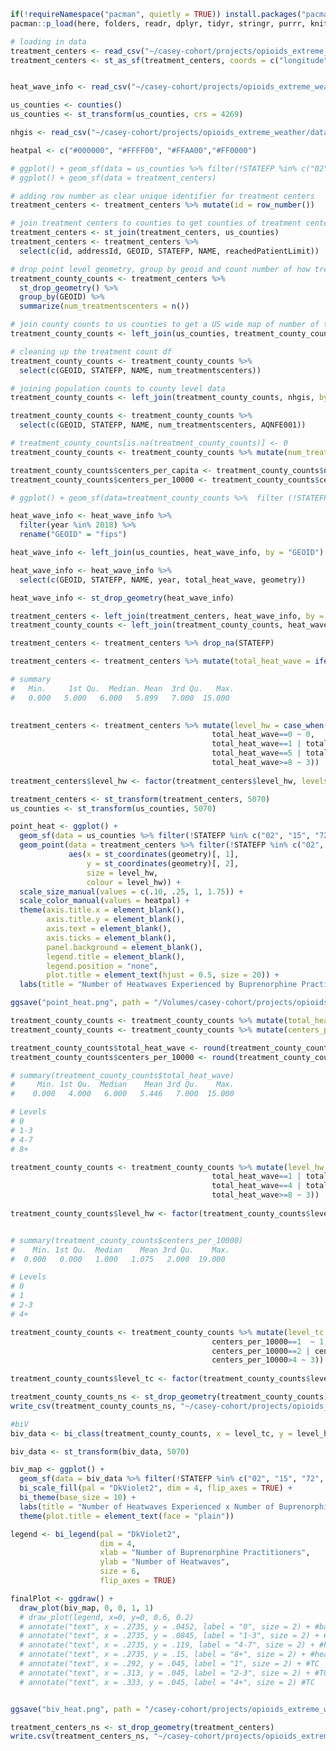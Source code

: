 ```r

if(!requireNamespace("pacman", quietly = TRUE)) install.packages("pacman")
pacman::p_load(here, folders, readr, dplyr, tidyr, stringr, purrr, knitr, snakecase, ggplot2, usmap, tidygeocoder, mapview, ggmap, sf, tigris, maptools, MetBrewer, maps, tidyverse, sp, readr, biscale, patchwork, cowplot)

```

```r

# loading in data
treatment_centers <- read_csv("~/casey-cohort/projects/opioids_extreme_weather/data/locator_export.csv")
treatment_centers <- st_as_sf(treatment_centers, coords = c("longitude", "latitude"), crs = 4269)


heat_wave_info <- read_csv("~/casey-cohort/projects/opioids_extreme_weather/data/heat_wave_tracker.csv")

us_counties <- counties()
us_counties <- st_transform(us_counties, crs = 4269)

nhgis <- read_csv("~/casey-cohort/projects/opioids_extreme_weather/data/nhgis0004_ds262_20225_county.csv")

heatpal <- c("#000000", "#FFFF00", "#FFAA00","#FF0000")

# ggplot() + geom_sf(data = us_counties %>% filter(!STATEFP %in% c("02", "15", "72", "78", "69", "60", "66")))
# ggplot() + geom_sf(data = treatment_centers)

```

```r

# adding row number as clear unique identifier for treatment centers 
treatment_centers <- treatment_centers %>% mutate(id = row_number())

# join treatment centers to counties to get counties of treatment centers
treatment_centers <- st_join(treatment_centers, us_counties)
treatment_centers <- treatment_centers %>% 
  select(c(id, addressId, GEOID, STATEFP, NAME, reachedPatientLimit))

# drop point level geometry, group by geoid and count number of how treatment centers per county
treatment_county_counts <- treatment_centers %>%
  st_drop_geometry() %>% 
  group_by(GEOID) %>%
  summarize(num_treatmentscenters = n())

# join county counts to us counties to get a US wide map of number of treatment centers by county 
treatment_county_counts <- left_join(us_counties, treatment_county_counts, by = "GEOID")

# cleaning up the treatment count df 
treatment_county_counts <- treatment_county_counts %>% 
  select(c(GEOID, STATEFP, NAME, num_treatmentscenters))

# joining population counts to county level data
treatment_county_counts <- left_join(treatment_county_counts, nhgis, by = c('GEOID' = 'TL_GEO_ID'))

treatment_county_counts <- treatment_county_counts %>% 
  select(c(GEOID, STATEFP, NAME, num_treatmentscenters, AQNFE001))

# treatment_county_counts[is.na(treatment_county_counts)] <- 0
treatment_county_counts <- treatment_county_counts %>% mutate(num_treatmentscenters = ifelse(is.na(num_treatmentscenters), 0, num_treatmentscenters))

treatment_county_counts$centers_per_capita <- treatment_county_counts$num_treatmentscenters / treatment_county_counts$AQNFE001
treatment_county_counts$centers_per_10000 <- treatment_county_counts$centers_per_capita * 10000

# ggplot() + geom_sf(data=treatment_county_counts %>%  filter (!STATEFP %in% c("02", "15", "72", "78", "69", "60", "66")), aes(fill = centers_per_10000))

```

```r

heat_wave_info <- heat_wave_info %>% 
  filter(year %in% 2018) %>% 
  rename("GEOID" = "fips")

heat_wave_info <- left_join(us_counties, heat_wave_info, by = "GEOID")

heat_wave_info <- heat_wave_info %>% 
  select(c(GEOID, STATEFP, NAME, year, total_heat_wave, geometry))

heat_wave_info <- st_drop_geometry(heat_wave_info)

```


```r

treatment_centers <- left_join(treatment_centers, heat_wave_info, by = c("GEOID", "STATEFP", "NAME"))
treatment_county_counts <- left_join(treatment_county_counts, heat_wave_info, by = c("GEOID", "STATEFP", "NAME"))

treatment_centers <- treatment_centers %>% drop_na(STATEFP)

```

```r

treatment_centers <- treatment_centers %>% mutate(total_heat_wave = ifelse(is.na(total_heat_wave), 0, total_heat_wave))

# summary
#   Min.     1st Qu.  Median. Mean  3rd Qu.   Max. 
#   0.000   5.000   6.000   5.899   7.000  15.000 
  

treatment_centers <- treatment_centers %>% mutate(level_hw = case_when(
                                             total_heat_wave==0 ~ 0, 
                                             total_heat_wave==1 | total_heat_wave==2 | total_heat_wave==3 | total_heat_wave==4 ~ 1,
                                             total_heat_wave==5 | total_heat_wave==6 | total_heat_wave==7 ~ 2,
                                             total_heat_wave>=8 ~ 3))
 
treatment_centers$level_hw <- factor(treatment_centers$level_hw, levels=c(0,1,2,3), labels=c("0", "1-4", "5-17", "8+"))

treatment_centers <- st_transform(treatment_centers, 5070)
us_counties <- st_transform(us_counties, 5070)

```


```r

point_heat <- ggplot() + 
  geom_sf(data = us_counties %>% filter(!STATEFP %in% c("02", "15", "72", "78", "69", "60", "66"))) +
  geom_point(data = treatment_centers %>% filter(!STATEFP %in% c("02", "15", "72", "78", "69", "60", "66")), 
             aes(x = st_coordinates(geometry)[, 1], 
                 y = st_coordinates(geometry)[, 2], 
                 size = level_hw,
                 colour = level_hw)) +
  scale_size_manual(values = c(.10, .25, 1, 1.75)) + 
  scale_color_manual(values = heatpal) +
  theme(axis.title.x = element_blank(),
        axis.title.y = element_blank(),
        axis.text = element_blank(),
        axis.ticks = element_blank(),
        panel.background = element_blank(),
        legend.title = element_blank(),
        legend.position = "none",
        plot.title = element_text(hjust = 0.5, size = 20)) +
  labs(title = "Number of Heatwaves Experienced by Buprenorphine Practitioner in 2018")

ggsave("point_heat.png", path = "/Volumes/casey-cohort/projects/opioids_extreme_weather/maps", dpi=300, height=10, width=18, units="in")


```

```r
treatment_county_counts <- treatment_county_counts %>% mutate(total_heat_wave = ifelse(is.na(total_heat_wave), 0, total_heat_wave))
treatment_county_counts <- treatment_county_counts %>% mutate(centers_per_10000 = ifelse(is.na(centers_per_10000), 0, centers_per_10000))

treatment_county_counts$total_heat_wave <- round(treatment_county_counts$total_heat_wave, digits = 0)
treatment_county_counts$centers_per_10000 <- round(treatment_county_counts$centers_per_10000, digits = 0)
```


```r

# summary(treatment_county_counts$total_heat_wave)
#     Min. 1st Qu.  Median    Mean 3rd Qu.    Max. 
#    0.000   4.000   6.000   5.446   7.000  15.000 

# Levels 
# 0
# 1-3
# 4-7
# 8+

treatment_county_counts <- treatment_county_counts %>% mutate(level_hw = case_when(total_heat_wave==0 ~ 0,
                                             total_heat_wave==1 | total_heat_wave==2 | total_heat_wave==3 ~ 1,
                                             total_heat_wave==4 | total_heat_wave==5 | total_heat_wave==6 | total_heat_wave==7 ~ 2,
                                             total_heat_wave>=8 ~ 3))
 
treatment_county_counts$level_hw <- factor(treatment_county_counts$level_hw, levels=c(0,1,2,3), labels=c("0", "1-3", "4-7", "8+"))


# summary(treatment_county_counts$centers_per_10000)
#    Min. 1st Qu.  Median    Mean 3rd Qu.    Max. 
#  0.000   0.000   1.000   1.075   2.000  19.000 

# Levels 
# 0
# 1
# 2-3
# 4+

treatment_county_counts <- treatment_county_counts %>% mutate(level_tc = case_when(centers_per_10000==0 ~ 0,
                                             centers_per_10000==1  ~ 1,
                                             centers_per_10000==2 | centers_per_10000==3 ~ 2,
                                             centers_per_10000>4 ~ 3))
 
treatment_county_counts$level_tc <- factor(treatment_county_counts$level_tc, levels=c(0,1,2,3), labels=c("0", "1", "2-3", "4+"))

```

```r

treatment_county_counts_ns <- st_drop_geometry(treatment_county_counts) 
write_csv(treatment_county_counts_ns, "~/casey-cohort/projects/opioids_extreme_weather/data/individual_metric_dfs/heat_county_counts.csv")

```


```r
#biV 
biv_data <- bi_class(treatment_county_counts, x = level_tc, y = level_hw, dim = 4)

biv_data <- st_transform(biv_data, 5070)

```


```r
biv_map <- ggplot() +
  geom_sf(data = biv_data %>% filter(!STATEFP %in% c("02", "15", "72", "78", "69", "60", "66")), mapping = aes(fill = bi_class), color = "white", size = 0.1, show.legend = FALSE) +
  bi_scale_fill(pal = "DkViolet2", dim = 4, flip_axes = TRUE) +
  bi_theme(base_size = 10) +
  labs(title = "Number of Heatwaves Experienced x Number of Buprenorphine Practitioners in 2018", size = 50) +
  theme(plot.title = element_text(face = "plain")) 

legend <- bi_legend(pal = "DkViolet2",
                    dim = 4,
                    xlab = "Number of Buprenorphine Practitioners",
                    ylab = "Number of Heatwaves",
                    size = 6,
                    flip_axes = TRUE)

finalPlot <- ggdraw() +
  draw_plot(biv_map, 0, 0, 1, 1) 
  # draw_plot(legend, x=0, y=0, 0.6, 0.2) 
  # annotate("text", x = .2735, y = .0452, label = "0", size = 2) + #base
  # annotate("text", x = .2735, y = .0845, label = "1-3", size = 2) + #heat
  # annotate("text", x = .2735, y = .119, label = "4-7", size = 2) + #heat
  # annotate("text", x = .2735, y = .15, label = "8+", size = 2) + #heat
  # annotate("text", x = .292, y = .045, label = "1", size = 2) + #TC
  # annotate("text", x = .313, y = .045, label = "2-3", size = 2) + #TC
  # annotate("text", x = .333, y = .045, label = "4+", size = 2) #TC 


ggsave("biv_heat.png", path = "/casey-cohort/projects/opioids_extreme_weather/maps", dpi=300, height=10, width=18, units="in")

```


```r

treatment_centers_ns <- st_drop_geometry(treatment_centers)
write.csv(treatment_centers_ns, "~/casey-cohort/projects/opioids_extreme_weather/data/individual_metric_dfs/treatmemtc_heat.csv")

```


